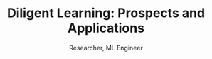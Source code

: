 ---
title: "Diligent Learning: Prospects and Applications"
subtitle: "Researcher, ML Engineer"
organization: "MSU AI Center"
period: "2025 — Present"
type: "research"
description: "Implementing and testing a Diligent Learning: a novel approach for fine-tunning the LLMs for reasoning problems. Based on paper 'From Reasoning to Super-Intelligence: A Search-Theoretic Perspective' by Shai Shalev-Shwartz and Amnon Shashua"
responsibilities:
  - "Development and implementation of diligent learning pipeline"
  - "Fine-tunning LLMs in new paradigm"
  - "Conducting experiments"
stack:
  - "Python"
  - "TRL"
  - "TensorBoard"
concepts:
  - "LLMs"
  - "Reasoning"
  - "Deep Learning"
supervisor: "Petr Anokhin"
links:
  - href: "https://arxiv.org/abs/2507.15865"
    icon: "mdi:link-variant"
    label: "Original Paper"
order: 20
---